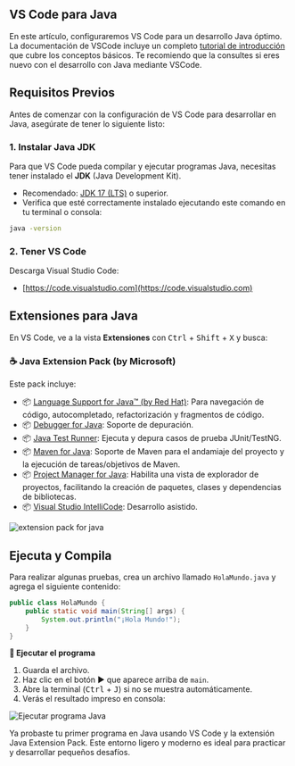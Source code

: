 
## VS Code para Java

En este artículo, configuraremos VS Code para un desarrollo Java óptimo. La documentación de VSCode incluye un completo [tutorial de introducción](https://code.visualstudio.com/docs/java/java-tutorial) que cubre los conceptos básicos. Te recomiendo que la consultes si eres nuevo con el desarrollo con Java mediante VSCode.

## Requisitos Previos

Antes de comenzar con la configuración de VS Code para desarrollar en Java, asegúrate de tener lo siguiente listo:

### __1.__ Instalar Java JDK

Para que VS Code pueda compilar y ejecutar programas Java, necesitas tener instalado el **JDK** (Java Development Kit).

* Recomendado: [JDK 17 (LTS)](https://www.oracle.com/java/technologies/javase/jdk17-archive-downloads.html) o superior.
* Verifica que esté correctamente instalado ejecutando este comando en tu terminal o consola:

```bash
java -version
```

### __2.__ Tener VS Code

Descarga Visual Studio Code:
- [https://code.visualstudio.com](https://code.visualstudio.com)


## Extensiones para Java

En VS Code, ve a la vista __Extensiones__ con <kbd>Ctrl</kbd> + <kbd>Shift</kbd> + <kbd>X</kbd> y busca:

### __☕__ Java Extension Pack (by Microsoft)

Este pack incluye:

- 📦 [Language Support for Java™ (by Red Hat)](https://marketplace.visualstudio.com/items?itemName=redhat.java): Para navegación de código, autocompletado, refactorización y fragmentos de código.
- 📦 [Debugger for Java](https://marketplace.visualstudio.com/items?itemName=vscjava.vscode-java-debug): Soporte de depuración.
- 📦 [Java Test Runner](https://marketplace.visualstudio.com/items?itemName=vscjava.vscode-java-test): Ejecuta y depura casos de prueba JUnit/TestNG.
- 📦 [Maven for Java](https://marketplace.visualstudio.com/items?itemName=vscjava.vscode-maven): Soporte de Maven para el andamiaje del proyecto y la ejecución de tareas/objetivos de Maven.
- 📦 [Project Manager for Java](https://marketplace.visualstudio.com/items?itemName=vscjava.vscode-java-dependency): Habilita una vista de explorador de proyectos, facilitando la creación de paquetes, clases y dependencias de bibliotecas.
- 📦 [Visual Studio IntelliCode](https://marketplace.visualstudio.com/items?itemName=VisualStudioExptTeam.vscodeintellicode): Desarrollo asistido.

![extension pack for java](https://mcherrera.dev/assets/img/java/extension-pack-for-java.webp)

## Ejecuta y Compila

Para realizar algunas pruebas, crea un archivo llamado `HolaMundo.java` y agrega el siguiente contenido:

```java
public class HolaMundo {
    public static void main(String[] args) {
        System.out.println("¡Hola Mundo!");
    }
}
```

__🚀 Ejecutar el programa__

1. Guarda el archivo.
2. Haz clic en el botón ▶️ que aparece arriba de `main`.
3. Abre la terminal (<kbd>Ctrl</kbd> + <kbd>J</kbd>) si no se muestra automáticamente.
4. Verás el resultado impreso en consola:

<img src={imgRunProgram} alt="Ejecutar programa Java"/>

Ya probaste tu primer programa en Java usando VS Code y la extensión Java Extension Pack. Este entorno ligero y moderno es ideal para practicar y desarrollar pequeños desafíos.


